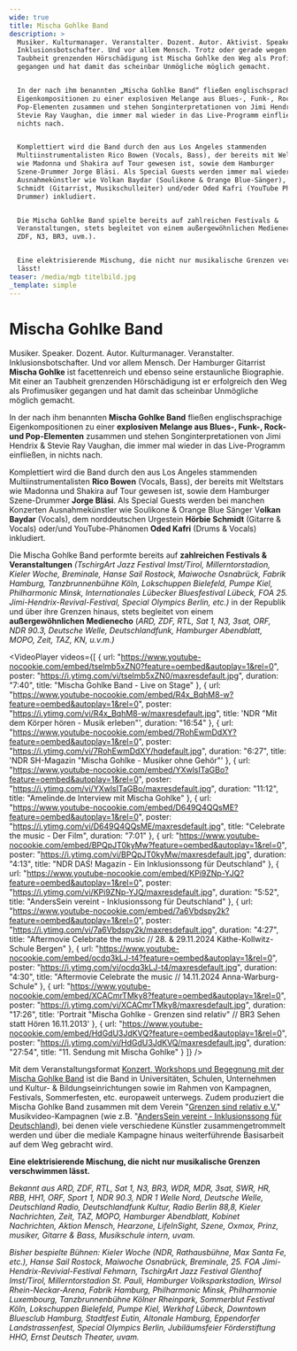 ```yaml
---
wide: true
title: Mischa Gohlke Band
description: >
  Musiker. Kulturmanager. Veranstalter. Dozent. Autor. Aktivist. Speaker.
  Inklusionsbotschafter. Und vor allem Mensch. Trotz oder gerade wegen seiner an
  Taubheit grenzenden Hörschädigung ist Mischa Gohlke den Weg als Profimusiker
  gegangen und hat damit das scheinbar Unmögliche möglich gemacht. 


  In der nach ihm benannten „Mischa Gohlke Band“ fließen englischsprachige
  Eigenkompositionen zu einer explosiven Melange aus Blues-, Funk-, Rock- und
  Pop-Elementen zusammen und stehen Songinterpretationen von Jimi Hendrix &
  Stevie Ray Vaughan, die immer mal wieder in das Live-Programm einfließen, in
  nichts nach. 


  Komplettiert wird die Band durch den aus Los Angeles stammenden
  Multiinstrumentalisten Rico Bowen (Vocals, Bass), der bereits mit Weltstars
  wie Madonna und Shakira auf Tour gewesen ist, sowie dem Hamburger
  Szene-Drummer Jorge Bläsi. Als Special Guests werden immer mal wieder
  Ausnahmekünstler wie Volkan Baydar (Soulikone & Orange Blue-Sänger), Hörbie
  Schmidt (Gitarrist, Musikschulleiter) und/oder Oded Kafri (YouTube Phänomen &
  Drummer) inkludiert.  


  Die Mischa Gohlke Band spielte bereits auf zahlreichen Festivals &
  Veranstaltungen, stets begleitet von einem außergewöhnlichen Medienecho (ARD,
  ZDF, N3, BR3, uvm.). 


  Eine elektrisierende Mischung, die nicht nur musikalische Grenzen verschwimmen
  lässt! 
teaser: /media/mgb titelbild.jpg
_template: simple
---
```


<VideoTeaser url="/media/video/MGB_WebTeaser_neu_Sep2025.mp4" />

# Mischa Gohlke Band

Musiker. Speaker. Dozent. Autor. Kulturmanager. Veranstalter. Inklusionsbotschafter. Und vor allem Mensch. Der Hamburger Gitarrist **Mischa Gohlke** ist facettenreich und ebenso seine erstaunliche Biographie. Mit einer an Taubheit grenzenden Hörschädigung ist er erfolgreich den Weg als Profimusiker gegangen und hat damit das scheinbar Unmögliche möglich gemacht. 

In der nach ihm benannten **Mischa Gohlke Band** fließen englischsprachige Eigenkompositionen zu einer **explosiven Melange aus Blues-, Funk-, Rock- und Pop-Elementen** zusammen und stehen Songinterpretationen von Jimi Hendrix & Stevie Ray Vaughan, die immer mal wieder in das Live-Programm einfließen, in nichts nach.

Komplettiert wird die Band durch den aus Los Angeles stammenden Multiinstrumentalisten **Rico Bowen** (Vocals, Bass), der bereits mit Weltstars wie Madonna und Shakira auf Tour gewesen ist, sowie dem Hamburger Szene-Drummer **Jorge Bläsi**. Als Special Guests werden bei manchen Konzerten Ausnahmekünstler wie Soulikone & Orange Blue Sänger V**olkan Baydar** (Vocals), dem norddeutschen Urgestein **Hörbie Schmidt** (Gitarre & Vocals) oder/und YouTube-Phänomen **Oded Kafri** (Drums & Vocals) inkludiert.

Die Mischa Gohlke Band performte bereits auf **zahlreichen Festivals & Veranstaltungen** *(TschirgArt Jazz Festival Imst/Tirol, Millerntorstadion, Kieler Woche, Breminale, Hanse Sail Rostock, Maiwoche Osnabrück, Fabrik Hamburg, Tanzbrunnenbühne Köln, Lokschuppen Bielefeld, Pumpe Kiel, Philharmonic Minsk, Internationales Lübecker Bluesfestival Lübeck, FOA 25. Jimi-Hendrix-Revival-Festival, Special Olympics Berlin, etc.)* in der Republik und über ihre Grenzen hinaus, stets begleitet von einem **außergewöhnlichen Medienecho** (*ARD, ZDF, RTL, Sat 1, N3, 3sat, ORF, NDR 90.3, Deutsche Welle, Deutschlandfunk, Hamburger Abendblatt, MOPO, Zeit, TAZ, KN, u.v.m.)*

<VideoPlayer
  videos={[
    {
      url: "https://www.youtube-nocookie.com/embed/tselmb5xZN0?feature=oembed&autoplay=1&rel=0",
      poster: "https://i.ytimg.com/vi/tselmb5xZN0/maxresdefault.jpg",
      duration: "7:40",
      title: "Mischa Gohlke Band - Live on Stage"
    },
    {
      url: "https://www.youtube-nocookie.com/embed/R4x_BqhM8-w?feature=oembed&autoplay=1&rel=0",
      poster: "https://i.ytimg.com/vi/R4x_BqhM8-w/maxresdefault.jpg",
      title: 'NDR "Mit dem Körper hören - Musik erleben"',
      duration: "16:54"
    },
    {
      url: "https://www.youtube-nocookie.com/embed/7RohEwmDdXY?feature=oembed&autoplay=1&rel=0",
      poster: "https://i.ytimg.com/vi/7RohEwmDdXY/hqdefault.jpg",
      duration: "6:27",
      title: 'NDR SH-Magazin "Mischa Gohlke - Musiker ohne Gehör"'
    },
    {
      url: "https://www.youtube-nocookie.com/embed/YXwlsITaGBo?feature=oembed&autoplay=1&rel=0",
      poster: "https://i.ytimg.com/vi/YXwlsITaGBo/maxresdefault.jpg",
      duration: "11:12",
      title: "Amelinde.de Interview mit Mischa Gohlke"
    },
    {
      url: "https://www.youtube-nocookie.com/embed/D649Q4QQsME?feature=oembed&autoplay=1&rel=0",
      poster: "https://i.ytimg.com/vi/D649Q4QQsME/maxresdefault.jpg",
      title: "Celebrate the music - Der Film",
      duration: "7:01"
    },
    {
      url: "https://www.youtube-nocookie.com/embed/BPQpJT0kyMw?feature=oembed&autoplay=1&rel=0",
      poster: "https://i.ytimg.com/vi/BPQpJT0kyMw/maxresdefault.jpg",
      duration: "4:13",
      title: "NDR DAS! Magazin - Ein Inklusionssong für Deutschland"
    },
    {
      url: "https://www.youtube-nocookie.com/embed/KPi9ZNp-YJQ?feature=oembed&autoplay=1&rel=0",
      poster: "https://i.ytimg.com/vi/KPi9ZNp-YJQ/maxresdefault.jpg",
      duration: "5:52",
      title: "AndersSein vereint - Inklusionssong für Deutschland"
    },
    {
      url: "https://www.youtube-nocookie.com/embed/7a6Vbdspy2k?feature=oembed&autoplay=1&rel=0",
      poster: "https://i.ytimg.com/vi/7a6Vbdspy2k/maxresdefault.jpg",
      duration: "4:27",
      title:
        "Aftermovie Celebrate the music // 28.  & 29.11.2024 Käthe-Kollwitz-Schule Bergen"
    },
    {
      url: "https://www.youtube-nocookie.com/embed/ocdq3kLJ-t4?feature=oembed&autoplay=1&rel=0",
      poster: "https://i.ytimg.com/vi/ocdq3kLJ-t4/maxresdefault.jpg",
      duration: "4:30",
      title: "Aftermovie Celebrate the music // 14.11.2024 Anna-Warburg-Schule"
    },
    {
      url: "https://www.youtube-nocookie.com/embed/XCACmrTMky8?feature=oembed&autoplay=1&rel=0",
      poster: "https://i.ytimg.com/vi/XCACmrTMky8/maxresdefault.jpg",
      duration: "17:26",
      title:
        'Portrait "Mischa Gohlke - Grenzen sind relativ" // BR3 Sehen statt Hören 16.11.2013'
    },
    {
      url: "https://www.youtube-nocookie.com/embed/HdGdU3JdKVQ?feature=oembed&autoplay=1&rel=0",
      poster: "https://i.ytimg.com/vi/HdGdU3JdKVQ/maxresdefault.jpg",
      duration: "27:54",
      title: "11. Sendung mit Mischa Gohlke"
    }
  ]}
/>

Mit dem Veranstaltungsformat [Konzert, Workshops und Begegnung mit der Mischa Gohlke Band](https://mischagohlke.de/konzert-workshops-und-begegnung-mit-der-mischa-gohlke-band) ist die Band in Universitäten, Schulen, Unternehmen und Kultur- & Bildungseinrichtungen sowie im Rahmen von Kampagnen, Festivals, Sommerfesten, etc. europaweit unterwegs. Zudem produziert die Mischa Gohlke Band zusammen mit dem Verein "[Grenzen sind relativ e.V.](https://www.grenzensindrelativ.de/)" Musikvideo-Kampagnen (wie z.B. "[AndersSein vereint - Inklusionssong für Deutschland](https://www.grenzensindrelativ.de/aktivitaeten/kampagnen-musikvideos/anderssein-vereint/asv-projektinfo)), bei denen viele verschiedene Künstler zusammengetrommelt werden und über die mediale Kampagne hinaus weiterführende Basisarbeit auf dem Weg gebracht wird.

**Eine elektrisierende Mischung, die nicht nur musikalische Grenzen verschwimmen lässt.**

*Bekannt aus ARD, ZDF, RTL, Sat 1, N3, BR3, WDR, MDR, 3sat, SWR,
HR, RBB, HH1, ORF, Sport 1, NDR 90.3, NDR 1 Welle Nord, Deutsche Welle,
Deutschland Radio, Deutschlandfunk Kultur, Radio Berlin 88,8, Kieler
Nachrichten, Zeit, TAZ, MOPO, Hamburger Abendblatt, Kobinet Nachrichten,
Aktion Mensch, Hearzone, LifeInSight, Szene, Oxmox, Prinz, musiker,
Gitarre & Bass, Musikschule intern, uvam.*

*Bisher bespielte Bühnen: Kieler Woche (NDR, Rathausbühne, Max Santa Fe, etc.), Hanse Sail Rostock, Maiwoche Osnabrück, Breminale, 25. FOA Jimi-Hendrix-Revivial-Festival Fehmarn, TschirgArt Jazz Festival Glenthof Imst/Tirol,*
*Millerntorstadion St. Pauli, Hamburger Volksparkstadion, Wirsol Rhein-Neckar-Arena, Fabrik Hamburg, Philharmonic Minsk, Philharmonie Luxembourg, Tanzbrunnenbühne Kölner Rheinpark, Sommerblut Festival Köln,  Lokschuppen Bielefeld, Pumpe Kiel, Werkhof Lübeck, Downtown Bluesclub Hamburg, Stadtfest Eutin, Altonale Hamburg, Eppendorfer Landstrassenfest, Special Olympics Berlin, Jubiläumsfeier Förderstiftung HHO, Ernst Deutsch Theater, uvam.*
